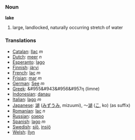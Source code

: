 === Noun ===

'''lake'''

# large, landlocked, naturally occurring stretch of water

=== Translations ===
*[[Catalan]]: [[llac]] ''m''
*[[Dutch]]: [[meer]] ''n''
*[[Esperanto]]: [[lago]]
*[[Finnish]]: [[järvi]]
*[[French]]: [[lac]] ''m''
*[[Frisian]]: [[mar]] ''m''
*[[German]]: [[See]] ''m''
*[[Greek]]: &#955&#943&#956&#957&#951; (limne)
*[[Indonesian]]: [[danau]]
*[[Italian]]: [[lago]] ''m''
*[[Japanese]]: [[湖]] ([[みずうみ]], mizuumi), ～[[湖]] ([[こ]], ko) (as suffix)
*[[Romanian]]: [[lac]] ''n''
*[[Russian]]: [[озеро]]
*[[Spanish]]: [[lago]] ''m''
*[[Swedish]]: [[sjö]], [[insjö]]
*[[Welsh]]: [[llyn]]